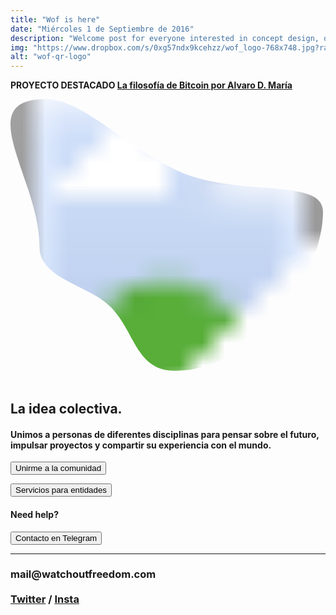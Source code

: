 ```yaml
---
title: "Wof is here"
date: "Miércoles 1 de Septiembre de 2016"
description: "Welcome post for everyone interested in concept design, opensource and freedom in general"
img: "https://www.dropbox.com/s/0xg57ndx9kcehzz/wof_logo-768x748.jpg?raw=1"
alt: "wof-qr-logo"
---
```


<aside>
<p><strong>PROYECTO DESTACADO <a href="https://watchoutfreedom.com/7_bitcoin_philosophy">La filosofía de Bitcoin por Alvaro D. María</a> </strong></p>
</aside>

 <svg viewBox="0 0 20 18" xmlns="http://www.w3.org/2000/svg" fill-rule="evenodd" clip-rule="evenodd"
      stroke-linejoin="round">
      <clipPath id="mask">
          <path
              d='M2.217 0c2.348 0 4.661 2.723 8.25 4.484 3.69 1.81 9.375.438 9.375 2.641 0 4.346-4.614 10.125-9.375 10.125-2.52 0-2.54-2.489-4.118-4.066-1.401-1.4-4.507-1.764-4.507-3.809C1.842 5.029-2.543 0 2.217 0z'>
              </path>
      </clipPath>
      <image width="100%" height="100%" clip-path="url(#mask)" preserveAspectRatio="xMidYMid slice"
          href="https://www.dropbox.com/s/a7d5coh1e83nx7k/WOF_LOGO_1_PEOPLE_TEXT_small.jpg?raw=1" />
</svg>

<h2>La idea colectiva.</h2>
<h4><strong>Unimos a personas de diferentes disciplinas</strong> para pensar sobre el futuro, impulsar proyectos y compartir su experiencia con el mundo.</h4>

<form className="action" action="https://www.watchoutfreedom.com/0_community" target="_blank">
      <button>Unirme a la comunidad</button>
</form>

<form className="action" action="https://www.watchoutfreedom.com/0_services" target="_blank">
      <button>Servicios para entidades</button>
</form>

<h4>Need help?</h4>

<form className="action" action="https://t.me/info_wof" target="_blank">
      <button>Contacto en Telegram</button>
</form>

<hr></hr>

<h3>
  <strong>mail@watchoutfreedom.com</strong><br></br>
  <a href="https://www.twitter.com/watchout_f/" target="_blank">Twitter</a> / <a href="https://www.instagram.com/watchoutfreedom/" target="_blank">Insta</a>
</h3>
